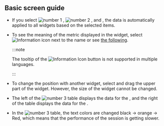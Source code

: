 ## Basic screen guide

<ProdImg img='db-compare-count-trend.png' desc='Counts Trend' />

- If you select ![number 1](/img/number-01.png) <Cmdname sid="TTL06202" className="uitext" />, ![number 2](/img/number-02.png) <Cmdname sid="TTL06203" className="uitext" />, and <Cmdname sid="instance" className="uitext" />, the data is automatically applied to all widgets based on the selected items.

- To see the meaning of the metric displayed in the widget, select ![Information icon](/img/ic-info-circle.svg) next to the name or see [the following](metrics-data-list).

  :::note

  The tooltip of the ![Information Icon](/img/ic-info-circle.svg) button is not supported in multiple languages.

  :::

- To change the position with another widget, select and drag the upper part of the widget. However, the size of the widget cannot be changed.

- The left of the ![number 3](/img/number-03.png) <Cmdname sid="active_sessions" className="uitext" /> table displays the data for the <Cmdname sid="TTL06202" className="uitext" />, and the right of the table displays the data for the <Cmdname sid="TTL06203" className="uitext" />.

- In the ![number 3](/img/number-03.png) <Cmdname sid="active_sessions" className="uitext" /> table, the text colors are changed black → <span class='slow'>orange</span> → <span class='vslow'>Red</span>, which means that the performance of the session is getting slower.
